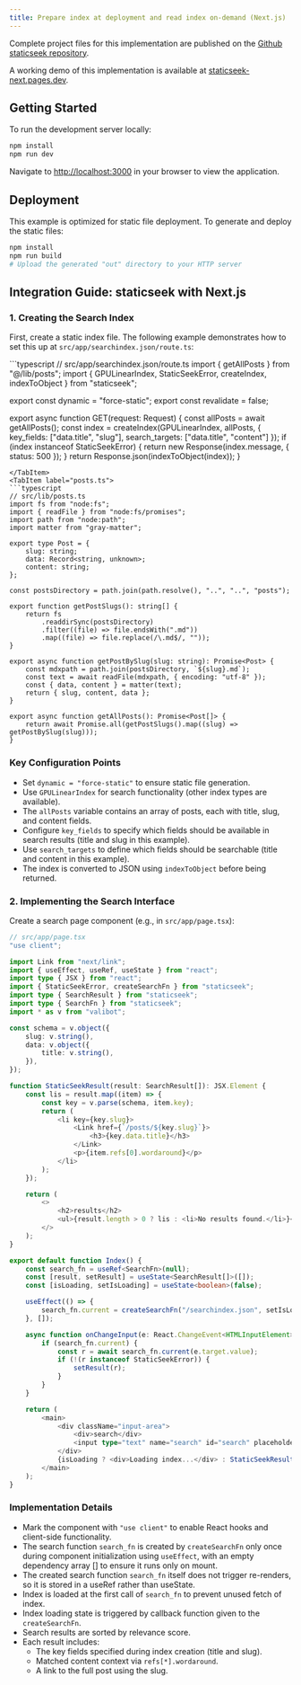 ```yaml
---
title: Prepare index at deployment and read index on-demand (Next.js)
---
```



Complete project files for this implementation are published on the [Github staticseek repository](https://github.com/osawa-naotaka/staticseek/tree/main/example/next/02.preindexed).

A working demo of this implementation is available at [staticseek-next.pages.dev](https://staticseek-next.pages.dev/).

## Getting Started

To run the development server locally:

```bash
npm install
npm run dev
```

Navigate to [http://localhost:3000](http://localhost:3000) in your browser to view the application.

## Deployment

This example is optimized for static file deployment. To generate and deploy the static files:

```bash
npm install
npm run build
# Upload the generated "out" directory to your HTTP server
```

## Integration Guide: staticseek with Next.js

### 1. Creating the Search Index

First, create a static index file. The following example demonstrates how to set this up at `src/app/searchindex.json/route.ts`:

<Tabs syncKey="createIndex">
<TabItem label="route.ts">
```typescript
// src/app/searchindex.json/route.ts
import { getAllPosts } from "@/lib/posts";
import { GPULinearIndex, StaticSeekError, createIndex, indexToObject } from "staticseek";

export const dynamic = "force-static";
export const revalidate = false;

export async function GET(request: Request) {
    const allPosts = await getAllPosts();
    const index = createIndex(GPULinearIndex, allPosts, { key_fields: ["data.title", "slug"], search_targets: ["data.title", "content"] });
    if (index instanceof StaticSeekError) {
        return new Response(index.message, { status: 500 });
    }
    return Response.json(indexToObject(index));
}
```
</TabItem>
<TabItem label="posts.ts">
```typescript
// src/lib/posts.ts
import fs from "node:fs";
import { readFile } from "node:fs/promises";
import path from "node:path";
import matter from "gray-matter";

export type Post = {
    slug: string;
    data: Record<string, unknown>;
    content: string;
};

const postsDirectory = path.join(path.resolve(), "..", "..", "posts");

export function getPostSlugs(): string[] {
    return fs
        .readdirSync(postsDirectory)
        .filter((file) => file.endsWith(".md"))
        .map((file) => file.replace(/\.md$/, ""));
}

export async function getPostBySlug(slug: string): Promise<Post> {
    const mdxpath = path.join(postsDirectory, `${slug}.md`);
    const text = await readFile(mdxpath, { encoding: "utf-8" });
    const { data, content } = matter(text);
    return { slug, content, data };
}

export async function getAllPosts(): Promise<Post[]> {
    return await Promise.all(getPostSlugs().map((slug) => getPostBySlug(slug)));
}
```
</TabItem>
</Tabs>



### Key Configuration Points
- Set `dynamic = "force-static"` to ensure static file generation.
- Use `GPULinearIndex` for search functionality (other index types are available).
- The `allPosts` variable contains an array of posts, each with title, slug, and content fields.
- Configure `key_fields` to specify which fields should be available in search results (title and slug in this example).
- Use `search_targets` to define which fields should be searchable (title and content in this example).
- The index is converted to JSON using `indexToObject` before being returned.

### 2. Implementing the Search Interface

Create a search page component (e.g., in `src/app/page.tsx`):

```typescript
// src/app/page.tsx
"use client";

import Link from "next/link";
import { useEffect, useRef, useState } from "react";
import type { JSX } from "react";
import { StaticSeekError, createSearchFn } from "staticseek";
import type { SearchResult } from "staticseek";
import type { SearchFn } from "staticseek";
import * as v from "valibot";

const schema = v.object({
    slug: v.string(),
    data: v.object({
        title: v.string(),
    }),
});

function StaticSeekResult(result: SearchResult[]): JSX.Element {
    const lis = result.map((item) => {
        const key = v.parse(schema, item.key);
        return (
            <li key={key.slug}>
                <Link href={`/posts/${key.slug}`}>
                    <h3>{key.data.title}</h3>
                </Link>
                <p>{item.refs[0].wordaround}</p>
            </li>
        );
    });

    return (
        <>
            <h2>results</h2>
            <ul>{result.length > 0 ? lis : <li>No results found.</li>}</ul>
        </>
    );
}

export default function Index() {
    const search_fn = useRef<SearchFn>(null);
    const [result, setResult] = useState<SearchResult[]>([]);
    const [isLoading, setIsLoading] = useState<boolean>(false);

    useEffect(() => {
        search_fn.current = createSearchFn("/searchindex.json", setIsLoading);
    }, []);

    async function onChangeInput(e: React.ChangeEvent<HTMLInputElement>) {
        if (search_fn.current) {
            const r = await search_fn.current(e.target.value);
            if (!(r instanceof StaticSeekError)) {
                setResult(r);
            }
        }
    }

    return (
        <main>
            <div className="input-area">
                <div>search</div>
                <input type="text" name="search" id="search" placeholder="type your search query in English..." onChange={onChangeInput} />
            </div>
            {isLoading ? <div>Loading index...</div> : StaticSeekResult(result)}
        </main>
    );
}
```

### Implementation Details

- Mark the component with `"use client"` to enable React hooks and client-side functionality.
- The search function `search_fn` is created by `createSearchFn` only once during component initialization using `useEffect`, with an empty dependency array [] to ensure it runs only on mount.
- The created search function `search_fn` itself does not trigger re-renders, so it is stored in a useRef rather than useState.
- Index is loaded at the first call of `search_fn` to prevent unused fetch of index.
- Index loading state is triggered by callback function given to the `createSearchFn`.
- Search results are sorted by relevance score.
- Each result includes:
  - The key fields specified during index creation (title and slug).
  - Matched content context via `refs[*].wordaround`.
  - A link to the full post using the slug.
